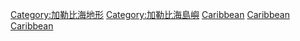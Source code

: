 [[Category:加勒比海地形|Category:加勒比海地形]]
[[Category:加勒比海島嶼|Category:加勒比海島嶼]]
[[Category:各海洋群岛|Caribbean]]
[[Category:大西洋群島|Caribbean]]
[[Category:北美洲群島|Caribbean]]